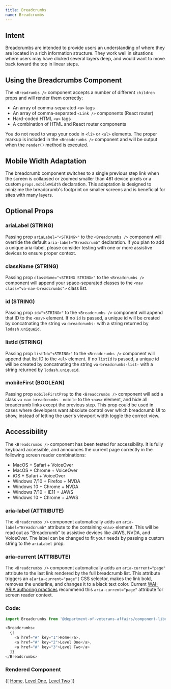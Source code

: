 ```yaml
---
title: Breadcrumbs
name: Breadcrumbs
---
```



## Intent

Breadcrumbs are intended to provide users an understanding of where they are located in a rich information structure. They work well in situations where users may have clicked several layers deep, and would want to move back toward the top in linear steps.

## Using the Breadcrumbs Component

The `<Breadrumbs />` component accepts a number of different `children` props and will render them correctly:

* An array of comma-separated `<a>` tags
* An array of comma-separated `<Link />` components (React router)
* Hard-coded HTML `<a>` tags
* A combination of HTML and React router components

You do not need to wrap your code in `<li>` or `<ul>` elements. The proper markup is included in the `<Breadcrumbs />` component and will be output when the `render()` method is executed.

## Mobile Width Adaptation

The breadcrumb component switches to a single previous step link when the screen is collapsed or zoomed smaller than 481 device pixels or a custom `props.mobileWidth` declaration. This adaptation is designed to minizime the breadcrumb's footprint on smaller screens and is beneficial for sites with many layers.

## Optional Props

### ariaLabel (STRING)

Passing prop `ariaLabel="<STRING>"` to the `<Breadcrumbs />` component will override the default `aria-label="Breadcrumb"` declaration. If you plan to add a unique aria-label, please consider testing with one or more assistive devices to ensure proper context.

### className (STRING)

Passing prop `className="<STRING STRING>"` to the `<Breadcrumbs />` component will append your space-separated classes to the `<nav class="va-nav-breadcrumbs">` class list.

### id (STRING)

Passing prop `id="<STRING>"` to the `<Breadcrumbs />` component will append that ID to the `<nav>` element. If no `id` is passed, a unique id will be created by concatnating the string `va-breadcrumbs-` with a string returned by `lodash.uniqueid`.

### listId (STRING)

Passing prop `listId="<STRING>"` to the `<Breadcrumbs />` component will append that list ID to the `<ul>` element. If no `listId` is passed, a unique id will be created by concatnating the string `va-breadcrumbs-list-` with a string returned by `lodash.uniqueid`.

### mobileFirst (BOOLEAN)

Passing prop `mobileFirstProp` to the `<Breadcrumbs />` component will add a class `va-nav-breadcrumbs--mobile` to the `<nav>` element, and hide all breadcrumb links except the previous step. This prop could be used in cases where developers want absolute control over which breadcrumb UI to show, instead of letting the user's viewport width toggle the correct view.

## Accessibility

The `<Breadcrumbs />` component has been tested for accessibility. It is fully keyboard accessible, and announces the current page correctly in the following screen reader combinations:

* MacOS + Safari + VoiceOver
* MacOS + Chrome + VoiceOver
* iOS + Safari + VoiceOver
* Windows 7/10 + Firefox + NVDA
* Windows 10 + Chrome + NVDA
* Windows 7/10 + IE11 + JAWS
* Windows 10 + Chrome + JAWS

### aria-label (ATTRIBUTE)

The `<Breadcrumbs />` component automatically adds an `aria-label="Breadcrumb"` attribute to the containing `<nav>` element. This will be read out as "Breadcrumb" to assistive devices like JAWS, NVDA, and VoiceOver. The label can be changed to fit your needs by passing a custom string to the `ariaLabel` prop.

### aria-current (ATTRIBUTE)

The `<Breadcrumbs />` component automatically adds an `aria-current="page"` attribute to the last link rendered by the full breadcrumb list. This attribute triggers an `a[aria-current="page"]` CSS selector, makes the link bold, removes the underline, and changes it to a black text color. Current [WAI-ARIA authoring practices](https://www.w3.org/TR/2017/NOTE-wai-aria-practices-1.1-20171214/examples/breadcrumb/index.html) recommend this `aria-current="page"` attribute for screen reader context.

### Code:
```javascript
import Breadcrumbs from '@department-of-veterans-affairs/component-library/Breadcrumbs';

<Breadcrumbs>
  {[
    <a href="#" key="1">Home</a>,
    <a href="#" key="2">Level One</a>,
    <a href="#" key="3">Level Two</a>
  ]}
</Breadcrumbs>
```

### Rendered Component
<div className="site-c-reactcomp__rendered">
  <Breadcrumbs>
    {[
      <a href="#" key="1">Home</a>,
      <a href="#" key="2">Level One</a>,
      <a href="#" key="3">Level Two</a>
    ]}
  </Breadcrumbs>
</div>
